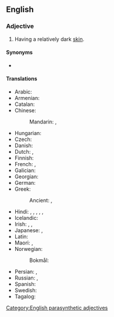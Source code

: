 ==English==

===Adjective===
{{en-adj|head=[[dark]]-[[skinned]]}}

# Having a relatively dark [[skin]].

====Synonyms====
* {{l|en|swarthy}}

====Translations====
{{trans-top|having dark skin}}
* Arabic: {{t|ar|أسمر|tr=ʾasmar}}
* Armenian: {{t+|hy|թուխ}}
* Catalan: {{t+|ca|bru}}
* Chinese:
*: Mandarin: {{t|cmn|[[暗色]][[皮膚]][[的]]}}, {{t|cmn|[[暗色]][[皮肤]][[的]]|tr=ànsè pífū de}}
* Hungarian: {{t+|hu|napbarnított}}
* Czech: {{t+|cs|snědý}}
* Danish: {{t|da|mørklødet}}
* Dutch: {{t|nl|donkerhuidig}}, {{t+|nl|donker}}
* Finnish: {{t+|fi|tummaihoinen}}
* French: {{t+|fr|basané}}, {{t+|fr|bronzé}}
* Galician: {{t|gl|moreno}}
* Georgian: {{t|ka|მუქი}}
* German: {{t+|de|dunkelhäutig}}
* Greek:
*: Ancient: {{t|grc|ὀρφνός}}, {{t|grc|περκνός}}
{{trans-mid}}
* Hindi: {{t|hi|हब्शी}}, {{t+|hi|हबशी}}, {{t+|hi|हबसी}}, {{t+|hi|काला}}, {{t+|hi|सियाह}}, {{t+|hi|कृष्ण}}
* Icelandic: {{t|is|hörundsdökkur}}
* Irish: {{t|ga|coirtithe}}, {{t|ga|dubh sa chraiceann}}, {{t|ga|dorcha sa chraiceann}}
* Japanese: {{t|ja|浅黒い|tr=asaguroi}}, {{t|ja|色黒|alt=色黒な|tr=いろぐろな, iroguro-na}}
* Latin: {{t+|la|aquilus}}
* Maori: {{t|mi|kiri waitutu}}, {{t|mi|kirimangu}}
* Norwegian:
*: Bokmål: {{t|nb|mørkhudet}}
* Persian: {{t|fa|سیاه‌چرده|tr=siyâh-čorde|sc=fa-Arab}}, {{t+|fa|اسمر|tr=asmar|sc=fa-Arab}}
* Russian: {{t+|ru|темноко́жий}}, {{t+|ru|сму́глый}}
* Spanish: {{t+|es|moreno}}
* Swedish: {{t+|sv|mörkhyad}}
* Tagalog: {{t|tl|swarang iyong}}
{{trans-bottom}}

[[Category:English parasynthetic adjectives]]